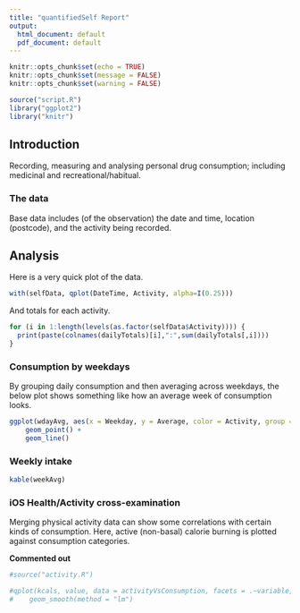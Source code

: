 ```yaml
---
title: "quantifiedSelf Report"
output:
  html_document: default
  pdf_document: default
---
```


```r
knitr::opts_chunk$set(echo = TRUE)
knitr::opts_chunk$set(message = FALSE)
knitr::opts_chunk$set(warning = FALSE)
```

```r
source("script.R")
library("ggplot2")
library("knitr")
```

## Introduction

Recording, measuring and analysing personal drug consumption; including medicinal and recreational/habitual.

### The data

Base data includes (of the observation) the date and time, location (postcode), and the activity being recorded.

## Analysis

Here is a very quick plot of the data.

```r
with(selfData, qplot(DateTime, Activity, alpha=I(0.25)))
```

And totals for each activity. 

```r
for (i in 1:length(levels(as.factor(selfData$Activity)))) {
  print(paste(colnames(dailyTotals)[i],":",sum(dailyTotals[,i])))
}
```

### Consumption by weekdays

By grouping daily consumption and then averaging across weekdays, the below plot shows something like how an average week of consumption looks.

```r
ggplot(wdayAvg, aes(x = Weekday, y = Average, color = Activity, group = Activity)) + 
    geom_point() + 
    geom_line()
```

### Weekly intake

```r
kable(weekAvg)
```

### iOS Health/Activity cross-examination

Merging physical activity data can show some correlations with certain kinds of consumption. Here, active (non-basal) calorie burning is plotted against consumption categories.

**Commented out**

```r
#source("activity.R")
```

```r
#qplot(kcals, value, data = activityVsConsumption, facets = .~variable, alpha=I(0.25)) + 
#    geom_smooth(method = "lm")
```